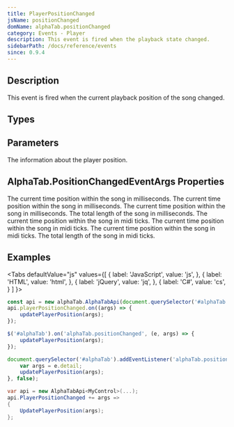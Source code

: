 ```yaml
---
title: PlayerPositionChanged
jsName: positionChanged
domName: alphaTab.positionChanged
category: Events - Player
description: This event is fired when the playback state changed.
sidebarPath: /docs/reference/events
since: 0.9.4
---
```



## Description
This event is fired when the current playback position of the song changed. 

<EventDescription metadata={metadata} />

## Types

<TypeTable>
    <TypeRow type="net" name="Action<PositionChangedEventArgs>" />    
    <TypeRow type="js" name="function(e)" />    
</TypeTable>

## Parameters

<ParameterTable>
    <ParameterRow platform="all" name="args" type="AlphaTab.PositionChangedEventArgs">
        The information about the player position. 
    </ParameterRow>
</ParameterTable>

## AlphaTab.PositionChangedEventArgs Properties

<ParameterTable>
    <ParameterRow platform="net" name="CurrentTime" type="double">
        The current time position within the song in milliseconds.
    </ParameterRow>
    <ParameterRow platform="js" name="currentTime" type="number">
        The current time position within the song in milliseconds.
    </ParameterRow>
    <ParameterRow platform="net" name="EndTime" type="double">
        The current time position within the song in milliseconds.
    </ParameterRow>
    <ParameterRow platform="js" name="endTime" type="number">
        The total length of the song in milliseconds.
    </ParameterRow>
    <ParameterRow platform="net" name="CurrentTick" type="double">
        The current time position within the song in midi ticks.
    </ParameterRow>
    <ParameterRow platform="js" name="currentTick" type="number">
        The current time position within the song in midi ticks.
    </ParameterRow>
    <ParameterRow platform="net" name="EndTick" type="double">
        The current time position within the song in midi ticks.
    </ParameterRow>
    <ParameterRow platform="js" name="endTick" type="number">
        The total length of the song in midi ticks.
    </ParameterRow>
</ParameterTable>

## Examples

<Tabs
  defaultValue="js"
  values={[
    { label: 'JavaScript', value: 'js', },
    { label: 'HTML', value: 'html', },
    { label: 'jQuery', value: 'jq', },
    { label: 'C#', value: 'cs', }
  ]
}>
<TabItem value="js">

```js
const api = new alphaTab.AlphaTabApi(document.querySelector('#alphaTab'));
api.playerPositionChanged.on((args) => {
    updatePlayerPosition(args);
});
```

</TabItem>
<TabItem value="jq">

```js
$('#alphaTab').on('alphaTab.positionChanged', (e, args) => {
    updatePlayerPosition(args);
});
```

</TabItem>
<TabItem value="html">

```js
document.querySelector('#alphaTab').addEventListener('alphaTab.positionChanged', (e) => {
    var args = e.detail;
    updatePlayerPosition(args);
}, false);
```

</TabItem>
<TabItem value="cs">

```cs
var api = new AlphaTabApi<MyControl>(...);
api.PlayerPositionChanged += args => 
{
    UpdatePlayerPosition(args);
};
```

</TabItem>
</Tabs>